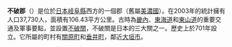 {{unreferenced|time=2017-03-04T00:47:30+00:00}}
{{日本郡|
郡=不破郡|
日文原名=不破郡|
平假名=ふわぐん|
羅馬字拼音=Fuwa-gun|
都道府縣=岐阜縣|
支廳=|
町=2|
村=0|
經度=|
緯度=|
地圖=[[File:Fuwa_District_in_Gifu_Prefecture.png|250px]]|
}}
'''不破郡'''（{{jpn|j=不破郡|hg=ふわぐん|rm=Fuwa gun|f=y}}）是位於[[日本|日本]][[岐阜縣|岐阜縣]]西方的一個郡（舊屬[[美濃國|美濃國]]）。在2003年的統計擁有人口37,730人，面積有106.43平方公里。古時為[[畿內|畿內]]、[[東海道|東海道]]和[[東山道|東山道]]的重要交通及軍事要點，並設置[[不破關|不破關]]，不破關是日本的三大關之一。歷史上於701年設立。它所屬的町村有[[關原町|關原町]]和[[垂井町|垂井町]]，鄰近[[大垣市|大垣市]]。

{{美濃國的郡}}
{{岐阜縣}}